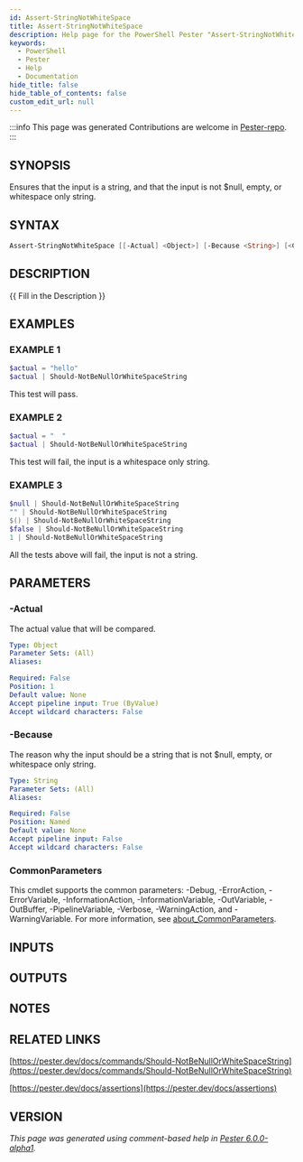```yaml
---
id: Assert-StringNotWhiteSpace
title: Assert-StringNotWhiteSpace
description: Help page for the PowerShell Pester "Assert-StringNotWhiteSpace" command
keywords:
  - PowerShell
  - Pester
  - Help
  - Documentation
hide_title: false
hide_table_of_contents: false
custom_edit_url: null
---
```


:::info This page was generated
Contributions are welcome in [Pester-repo](https://github.com/pester/pester).
:::

## SYNOPSIS

Ensures that the input is a string, and that the input is not $null, empty, or whitespace only string.

## SYNTAX

```powershell
Assert-StringNotWhiteSpace [[-Actual] <Object>] [-Because <String>] [<CommonParameters>]
```

## DESCRIPTION

\{\{ Fill in the Description \}\}

## EXAMPLES

### EXAMPLE 1

```powershell
$actual = "hello"
$actual | Should-NotBeNullOrWhiteSpaceString
```

This test will pass.

### EXAMPLE 2

```powershell
$actual = "  "
$actual | Should-NotBeNullOrWhiteSpaceString
```

This test will fail, the input is a whitespace only string.

### EXAMPLE 3

```powershell
$null | Should-NotBeNullOrWhiteSpaceString
"" | Should-NotBeNullOrWhiteSpaceString
$() | Should-NotBeNullOrWhiteSpaceString
$false | Should-NotBeNullOrWhiteSpaceString
1 | Should-NotBeNullOrWhiteSpaceString
```

All the tests above will fail, the input is not a string.

## PARAMETERS

### -Actual

The actual value that will be compared.

```yaml
Type: Object
Parameter Sets: (All)
Aliases:

Required: False
Position: 1
Default value: None
Accept pipeline input: True (ByValue)
Accept wildcard characters: False
```

### -Because

The reason why the input should be a string that is not $null, empty, or whitespace only string.

```yaml
Type: String
Parameter Sets: (All)
Aliases:

Required: False
Position: Named
Default value: None
Accept pipeline input: False
Accept wildcard characters: False
```

### CommonParameters

This cmdlet supports the common parameters: -Debug, -ErrorAction, -ErrorVariable, -InformationAction, -InformationVariable, -OutVariable, -OutBuffer, -PipelineVariable, -Verbose, -WarningAction, and -WarningVariable. For more information, see [about_CommonParameters](http://go.microsoft.com/fwlink/?LinkID=113216).

## INPUTS

## OUTPUTS

## NOTES

## RELATED LINKS

[https://pester.dev/docs/commands/Should-NotBeNullOrWhiteSpaceString](https://pester.dev/docs/commands/Should-NotBeNullOrWhiteSpaceString)

[https://pester.dev/docs/assertions](https://pester.dev/docs/assertions)

## VERSION

*This page was generated using comment-based help in [Pester 6.0.0-alpha1](https://github.com/pester/pester).*
